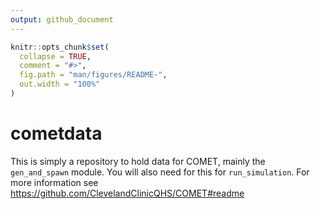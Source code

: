 ```yaml
---
output: github_document
---
```


<!-- README.md is generated from README.Rmd. Please edit that file -->

```r
knitr::opts_chunk$set(
  collapse = TRUE,
  comment = "#>",
  fig.path = "man/figures/README-",
  out.width = "100%"
)
```

# cometdata

<!-- badges: start -->
<!-- badges: end -->

This is simply a repository to hold data for COMET, mainly the `gen_and_spawn` module. You will also need for this for `run_simulation`. For more information see [https://github.com/ClevelandClinicQHS/COMET#readme](https://github.com/ClevelandClinicQHS/COMET#readme)
